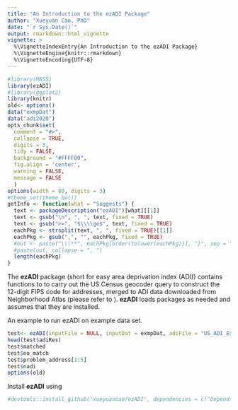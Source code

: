 ```yaml
---
title: "An Introduction to the ezADI Package"
author: "Xueyuan Cao, PhD"
date: "`r Sys.Date()`"
output: rmarkdown::html_vignette
vignette: >
  %\VignetteIndexEntry{An Introduction to the ezADI Package}
  %\VignetteEngine{knitr::rmarkdown}
  %\VignetteEncoding{UTF-8}
---
```


```r
#library(MASS)
library(ezADI)
#library(ggplot2)
library(knitr)
old<- options()
data("exmpDat")
data("adi2020")
opts_chunk$set(
  comment = "#>",
  collapse = TRUE,
  digits = 3,
  tidy = FALSE,
  background = "#FFFF00",
  fig.align = 'center',
  warning = FALSE,
  message = FALSE
  )
options(width = 80, digits = 3)
#theme_set(theme_bw())
getInfo <- function(what = "Suggests") {
  text <- packageDescription("ezADI")[what][[1]]
  text <- gsub("\n", ", ", text, fixed = TRUE)
  text <- gsub(">=", "$\\\\ge$", text, fixed = TRUE)
  eachPkg <- strsplit(text, ", ", fixed = TRUE)[[1]]
  eachPkg <- gsub(",", "", eachPkg, fixed = TRUE)
  #out <- paste("\\\**", eachPkg[order(tolower(eachPkg))], "}", sep = "")
  #paste(out, collapse = ", ")
  length(eachPkg)
}
```


The **ezADI** package (short for easy area deprivation index (ADI)) contains functions to to carry out the US Census geocoder query to construct the 12-digit FIPS code for addresses, merged to ADI data downloaded from Neighborhood Atlas (please refer to \url{https://www.neighborhoodatlas.medicine.wisc.edu/}). **ezADI** loads packages as needed and assumes that they are installed. 


An example to run ezADI on example data set.
```r
test<- ezADI(inputFile = NULL, inputDat = exmpDat, adiFile = "US_ADI_Example.csv", outputFile = NULL, batchSize = 100)
head(test$adiRes)
test$matched
test$no_match
test$problem_address[1:5]
test$nadi
options(old)
```


Install **ezADI** using

```r
#devtools::install_github('xueyuancao/ezADI', dependencies = c("Depends", "Suggests"))
```